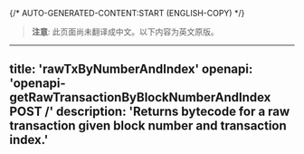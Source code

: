 {/* AUTO-GENERATED-CONTENT:START (ENGLISH-COPY) */}
> **注意**: 此页面尚未翻译成中文。以下内容为英文原版。

---
title: 'rawTxByNumberAndIndex'
openapi: 'openapi-getRawTransactionByBlockNumberAndIndex POST /'
description: 'Returns bytecode for a raw transaction given block number and transaction index.'
---
